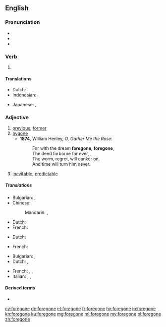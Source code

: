 ==English==

===Pronunciation===
* {{IPA|/ˈforɡɔn/|lang=en}}
* {{audio|en-us-foregone.ogg|Audio (US)|lang=en}}
* {{rhymes|ɒn|lang=en}}

===Verb===
{{head|en|past participle}}

# {{inflection of|forego||past|part|lang=en}}

====Translations====
{{trans-top|past participle of forego}}
* Dutch: {{t|nl|voorbij laten gaan}}
* Indonesian: {{t+|id|pasrah|alt=memasrahkan}}, {{t+|id|biar|alt=dibiarkan}}
{{trans-mid}}
* Japanese: {{t|ja|諦めた|tr=[[あきらめた]], akirameta}}, {{t|ja|諦められた|tr=[[あきらめられた]], akiramerareta}}
{{trans-bottom}}

===Adjective===
{{en-adj}}

# [[previous]], [[former]]
# [[bygone]]
#* '''1874''', William Henley, ''O, Gather Me the Rose'':
#*: For with the dream '''foregone''', '''foregone''',
#*: The deed forborne for ever,
#*: The worm, regret, will canker on,
#*: And time will turn him never.
# {{label|en|informal}} [[inevitable]], [[predictable]]

=====Translations=====
{{trans-top|Previous, former}}
* Bulgarian: {{t+|bg|минал|sc=Cyrl}}, {{t+|bg|предишен|sc=Cyrl}}
* Chinese:
*: Mandarin: {{t|cmn|先前的|sc=Hani}}, {{t|cmn|上一个的|sc=Hani}} {{attention|cmn}}
{{trans-mid}}
* Dutch: {{t+|nl|vorig}}
* French: {{t+|fr|précédent}}
{{trans-bottom}}

{{trans-top|Bygone}}
* Dutch: {{t+|nl|voorbij}}
{{trans-mid}}
* French: {{t+|fr|passé}}
{{trans-bottom}}

{{trans-top|inevitable, predictable}}
* Bulgarian: {{t+|bg|очакван|sc=Cyrl}}, {{t+|bg|предвиден|sc=Cyrl}}
* Dutch: {{t+|nl|onvermijdelijk}}, {{t+|nl|voorspelbaar}}
{{trans-mid}}
* French: {{t+|fr|inévitable}}, {{t+|fr|prévisible}}, {{t|fr|couru d'avance}}
* Italian: {{t+|it|ovvio|m}}, {{t+|it|scontato|m}}, {{t+|it|prevedibile}}
{{trans-bottom}}

====Derived terms====
* {{l|en|foregone conclusion}}

[[cy:foregone]]
[[de:foregone]]
[[et:foregone]]
[[fr:foregone]]
[[hy:foregone]]
[[io:foregone]]
[[kn:foregone]]
[[ku:foregone]]
[[mg:foregone]]
[[ml:foregone]]
[[my:foregone]]
[[pl:foregone]]
[[zh:foregone]]